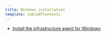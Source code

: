 ```yaml
---
title: Windows installation
template: tableOfContents
---
```


* [Install the infrastructure agent for Windows](/docs/infrastructure/install-infrastructure-agent/windows-installation/install-infrastructure-agent-windows-server-using-msi-installer)
